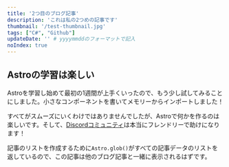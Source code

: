 ```yaml
---
title: '2つ目のブログ記事'
description: 'これは私の2つめの記事です'
thumbnail: '/test-thumbnail.jpg'
tags: ["C#", "Github"]
updateDate: '' # yyyymmddのフォーマットで記入
noIndex: true
---
```


## Astroの学習は楽しい

Astroを学習し始めて最初の1週間が上手くいったので、もう少し試してみることにしました。小さなコンポーネントを書いてメモリーからインポートしました！

すべてがスムーズにいくわけではありませんでしたが、Astroで何かを作るのは楽しいです。そして、[Discordコミュニティ](https://astro.build/chat)は本当にフレンドリーで助けになります！

記事のリストを作成するために`Astro.glob()`がすべての記事データのリストを返しているので、この記事は他のブログ記事と一緒に表示されるはずです。